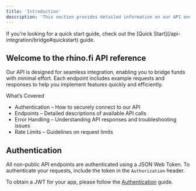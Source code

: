 ```yaml
---
title: 'Introduction'
description: 'This section provides detailed information on our API endpoints, including request formats, response structures, authentication requirements, and error handling.'
---
```


<Note>
  If you're looking for a quick start guide, check out the [Quick Start](/api-integration/bridge#quickstart) guide.
</Note>

## Welcome to the rhino.fi API reference

Our API is designed for seamless integration, enabling you to bridge funds with minimal effort. Each endpoint includes example requests and responses to help you implement features quickly and efficiently.

What’s Covered
- Authentication – How to securely connect to our API
- Endpoints – Detailed descriptions of available API calls
- Error Handling – Understanding API responses and troubleshooting issues
- Rate Limits – Guidelines on request limits

## Authentication

All non-public API endpoints are authenticated using a JSON Web Token. To authenticate your requests, include the token in the `Authorization` header.

To obtain a JWT for your app, please follow the [Authentication](/api-integration/authentication) guide.
